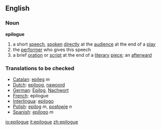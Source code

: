 ==English==
===Noun===
'''epilogue'''
# a short [[speech]], [[spoken]] [[directly]] at the [[audience]] at the end of a [[play]]
# the [[performer]] who gives this speech
# a brief [[oration]] or [[script]] at the end of a [[literary]] [[piece]]; an [[afterward]]

===Translations to be checked===
*[[Catalan]]: [[epíleg]] ''m''
*[[Dutch]]: [[epiloog]], [[nawoord]]
*[[German]]: [[Epilog]], [[Nachwort]]
*[[French]]: epilogue
*[[Interlingua]]: [[epilogo]]
*[[Polish]]: [[epilog]] ''m'', [[posłowie]] ''n'' 
*[[Spanish]]: [[epílogo]] ''m''

[[io:epilogue]]
[[it:epilogue]]
[[zh:epilogue]]